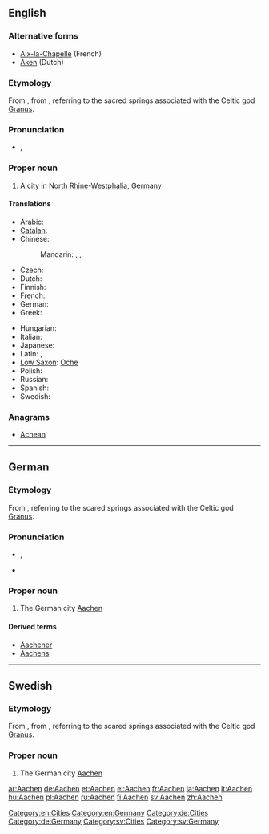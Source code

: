 ==English==
{{wikipedia}}

===Alternative forms===
* [[Aix-la-Chapelle]] (French)
* [[Aken]] (Dutch)

===Etymology===
From {{etyl|de}} {{term|Aachen|lang=de}}, from {{etyl|la}} {{term|aquae||waters, i.e. sources|lang=la}}, referring to the sacred springs associated with the Celtic god [[Granus]].

===Pronunciation===
* {{IPA|/ˈɑːkən/}}, {{SAMPA|/"A:k@n/}}

===Proper noun===
{{en-proper noun}}

# A city in [[North Rhine-Westphalia]], [[Germany]]

====Translations====
{{trans-top|city in North Rhine-Westphalia}}
* Arabic: {{t-|ar|آخن|m|tr='aakhin}}
* [[Catalan]]: {{t|ca|Aquisgrà}}
* Chinese:
*: Mandarin: {{t-|cmn|阿亨|tr=Āhēng|sc=Hani}}, {{t-|cmn|亞琛|sc=Hani}}, {{t-|cmn|亚琛|tr=Yàchēn|sc=Hani}}
* Czech: {{t|cs|Cáchy}}
* Dutch: {{t+|nl|Aken}}
* Finnish: {{t+|fi|Aachen}}
* French: {{t+|fr|Aix-la-Chapelle}}
* German: {{t+|de|Aachen|n}}
* Greek: {{t+|el|Άαχεν}}
{{trans-mid}}
* Hungarian: {{t+|hu|Aachen}}
* Italian: {{t+|it|Aquisgrana}}
* Japanese: {{t|ja|アーヘン|tr=Āhen|sc=Jpan}}
* Latin: {{t|la|Aquae|p}}, {{t|la|Aquisgranum|n}}
* [[Low Saxon]]: [[Oche]]
* Polish: {{t+|pl|Akwizgran}}
* Russian: {{t+|ru|Аахен|m|tr=Áaxen}}
* Spanish: {{t+|es|Aquisgrán}}
* Swedish: {{t+|sv|Aachen}}
{{trans-bottom}}

===Anagrams===
* [[Achean#English|Achean]]

[[Category:en:Cities]]
[[Category:en:Germany]]

----

==German==
{{wikipedia|lang=de}}

===Etymology===
From {{etyl|la|de}} {{term|aquae||waters, i.e. sources|lang=la}}, referring to the scared springs associated with the Celtic god [[Granus]].

===Pronunciation===
* {{IPA|/ˈaːxən/|lang=de}}, {{SAMPA|/"a:x@n/|lang=de}}
* {{audio|De-Aachen.ogg|Audio}}

===Proper noun===
{{infl|de|proper noun|genitive=Aachens}}

# The German city [[#English|Aachen]]

====Derived terms====
* [[Aachener]]
* [[Aachens]]

[[Category:de:Cities]]
[[Category:de:Germany]]

----

==Swedish==

===Etymology===
From {{etyl|de|sv}} {{term|Aachen|lang=de}}, from {{etyl|la|sv}} {{term|aquae||waters, i.e. sources|lang=la}}, referring to the scared springs associated with the Celtic god [[Granus]].
{{wikipedia|lang=sv}}

===Proper noun===
{{infl|sv|proper noun}}

# The German city [[#English|Aachen]]

[[Category:sv:Cities]]
[[Category:sv:Germany]]

[[ar:Aachen]]
[[de:Aachen]]
[[et:Aachen]]
[[el:Aachen]]
[[fr:Aachen]]
[[ia:Aachen]]
[[it:Aachen]]
[[hu:Aachen]]
[[pl:Aachen]]
[[ru:Aachen]]
[[fi:Aachen]]
[[sv:Aachen]]
[[zh:Aachen]]